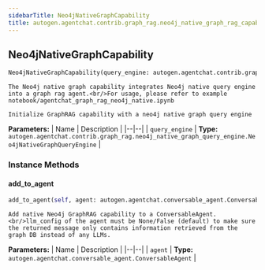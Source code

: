 ```yaml
---
sidebarTitle: Neo4jNativeGraphCapability
title: autogen.agentchat.contrib.graph_rag.neo4j_native_graph_rag_capability.Neo4jNativeGraphCapability
---
```

<h2 id="autogen.agentchat.contrib.graph_rag.neo4j_native_graph_rag_capability.Neo4jNativeGraphCapability" class="doc doc-heading">
    <code class="doc-symbol doc-symbol-heading doc-symbol-class"></code>
    <span class="doc doc-object-name doc-class-name">Neo4jNativeGraphCapability</span>
</h2>

```python
Neo4jNativeGraphCapability(query_engine: autogen.agentchat.contrib.graph_rag.neo4j_native_graph_query_engine.Neo4jNativeGraphQueryEngine)
```

    The Neo4j native graph capability integrates Neo4j native query engine into a graph rag agent.<br/>For usage, please refer to example notebook/agentchat_graph_rag_neo4j_native.ipynb
    
    Initialize GraphRAG capability with a neo4j native graph query engine

<b>Parameters:</b>
| Name | Description |
|--|--|
| `query_engine` | **Type:** `autogen.agentchat.contrib.graph_rag.neo4j_native_graph_query_engine.Neo4jNativeGraphQueryEngine` |

### Instance Methods

<code class="doc-symbol doc-symbol-heading doc-symbol-method"></code>
#### add_to_agent

```python
add_to_agent(self, agent: autogen.agentchat.conversable_agent.ConversableAgent) -> 
```

    Add native Neo4j GraphRAG capability to a ConversableAgent.<br/>llm_config of the agent must be None/False (default) to make sure the returned message only contains information retrieved from the graph DB instead of any LLMs.

<b>Parameters:</b>
| Name | Description |
|--|--|
| `agent` | **Type:** `autogen.agentchat.conversable_agent.ConversableAgent` |

<br />